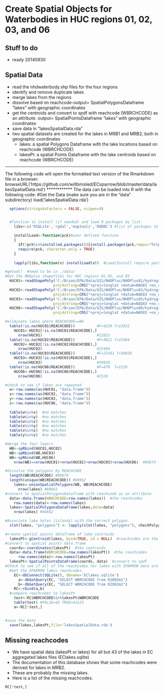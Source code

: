 Create Spatial Objects for Waterbodies in HUC regions 01, 02, 03, and 06
========================================================
Stuff to do 
-------------------------
* ready 20140930

<!---
use these command instead of the knit icon if you want the data and work loaded into the R workspace
First make sure you are in the data directory: 
  setwd('data')
  library(knitr)
  knit('lakesSpatialData.rmd')
  
-->


Spatial Data
-------------------------
* read the nhdwaterbody.shp files for the four regions
* identify and remove duplicate lakes
* merge lakes from the regions
* dissolve based on reachcode-output= SpatialPolygonsDataframe "lakes" with geographic coordinates
* get the centroids and convert to spdf with reachcode (WBRCHCODE) as an attribute. output= SpatialPointsDataframe "lakes" with geographic coordinates
* save data in "lakesSpatialData.rda"
* two spatial datasets are created for the lakes in MRB1 and MRB2; both in geographic coordinates
  * lakes: a spatial Polygons Dataframe with the lake locations based on reachcode (WBRCHCODE)
  * lakesPt: a spatial Points Dataframe with the lake centroids based on reachcode (WBRCHCODE)
  


************
The following code will open the formatted text version of the Rmarkdown file in a browser:
    browseURL('https://github.com/willbmisled/ECsparrow/blob/master/data/lakesSpatialData.md')
************
The data can be loaded into R with the following code:
  #Get the Data (make sure you are in the "data" subdirectory)
    load('lakesSpatialData.rda')

```r
  options(stringsAsFactors = FALSE, scipen=9) 


  #function to install (if needed) and load R packages by list
    libs<-c('RSQLite','rgdal','maptools','RODBC') #list of packages to load
  
    installLoad<-function(pck)#user defined function
    {
      if(!pck%in%installed.packages()){install.packages(pck,repos="http://rweb.quant.ku.edu/cran/")}
      require(pck, character.only = TRUE)
    }
  
    lapply(libs,function(x) installLoad(x))  #Load/Install require packages
```

```r
#getwd()  #need to be in ./data/
#Get the NHDplus shapefiles for HUC regions 01,02, and 03
  HUC01<-readShapePoly('C:/Bryan/EPA/Data/GIS/NHDPlus/NHDPlus01/hydrography/nhdwaterbody.shp',IDvar="COMID", 
                      proj4string=CRS("+proj=longlat +datum=NAD83 +no_defs +ellps=GRS80 +towgs84=0,0,06"))
  HUC02<-readShapePoly('C:/Bryan/EPA/Data/GIS/NHDPlus/NHDPlus02/hydrography/nhdwaterbody.shp',IDvar="COMID", 
                      proj4string=CRS("+proj=longlat +datum=NAD83 +no_defs +ellps=GRS80 +towgs84=0,0,06"))
  HUC03<-readShapePoly('C:/Bryan/EPA/Data/GIS/NHDPlus/NHDPlus03/hydrography/nhdwaterbody.shp',IDvar="COMID", 
                      proj4string=CRS("+proj=longlat +datum=NAD83 +no_defs +ellps=GRS80 +towgs84=0,0,06"))
  HUC06<-readShapePoly('C:/Bryan/EPA/Data/GIS/NHDPlus/NHDPlus06/hydrography/nhdwaterbody.shp',IDvar="COMID", 
                      proj4string=CRS("+proj=longlat +datum=NAD83 +no_defs +ellps=GRS80 +towgs84=0,0,06"))

#eliminate lakes where REACHCODE==NA
  table(!is.na(HUC01$REACHCODE))          #F=4250 T=12832
    HUC01<-HUC01[!is.na(HUC01$REACHCODE),]
      nrow(HUC01)                         #12832  
  table(!is.na(HUC02$REACHCODE))          #F=4621 T=15484
    HUC02<-HUC02[!is.na(HUC02$REACHCODE),]
      nrow(HUC02)                         #15484  
  table(!is.na(HUC03$REACHCODE))          #F=23361 T=59829 
    HUC03<-HUC03[!is.na(HUC03$REACHCODE),]
      nrow(HUC03)                         #59829  
  table(!is.na(HUC06$REACHCODE))          #F=478  T=1529 
    HUC06<-HUC06[!is.na(HUC06$REACHCODE),]
      nrow(HUC06)                         #1529  
```

```r
#check to see if lakes are repeated
  w<-row.names(as(HUC01, "data.frame"))
  x<-row.names(as(HUC02, "data.frame"))
  y<-row.names(as(HUC03, "data.frame"))
  z<-row.names(as(HUC06, "data.frame"))
  
  table(w%in%x)  #no matches
  table(w%in%y)  #no matches
  table(w%in%z)  #no matches
  table(x%in%y)  #no matches
  table(x%in%z)  #no matches
  table(y%in%z)  #no matches

#merge the four layers
  WB<-spRbind(HUC01,HUC02)
  WB<-spRbind(WB,HUC03)
  WB<-spRbind(WB,HUC06)
    nrow(WB)==nrow(HUC01)+nrow(HUC02)+nrow(HUC03)+nrow(HUC06)  #89674
```

```r
#dissolve the polygons by REACHCODE
  length(WB$REACHCODE) #89674
  length(unique(WB$REACHCODE)) #88662
    lakes<-unionSpatialPolygons(WB, WB$REACHCODE)
      nrow(lakes) #88662  
#convert to SpatialPolygonsDataframe with reachcode as an attribute
  data<-data.frame(WBRCHCODE=row.names(lakes))  #the reachcodes
    row.names(data)<-row.names(lakes)
  lakes<-SpatialPolygonsDataFrame(lakes,data=data)
    nrow(lakes) #88662 
```

```r
#Associate lake holes (islands) with the correct polygon. 
  slot(lakes, "polygons") <- lapply(slot(lakes, "polygons"), checkPolygonsHoles)
```

```r
#create spatial points dataframe of lake centroids
  lakesPt<-gCentroid(lakes, byid=TRUE, id = NULL)  #reachcodes are the row.names for the spatialpoints object
#convert to spatial points data.frame
  coords<-coordinates(lakesPt)  #the centroids
  data<-data.frame(WBRCHCODE=row.names(lakesPt))  #the reachcodes
      row.names(data)<-row.names(lakesPt)
  lakesPt<-SpatialPointsDataFrame(coords, data)  #convert to spdf
#Check to see if all of the reachcodes for lakes with SPARROW data are included.
  #Get the SPARROW lakes reachcodes.
    EC<-dbConnect(SQLite(), dbname='EClakes.sqlite')
      a<-dbGetQuery(EC, "SELECT WBRCHCODE from R2002m1") 
      b<-dbGetQuery(EC, "SELECT WBRCHCODE from R2002m2")
    RC<-rbind(a,b)
  #compare reachcodes to lakesPt
    test<-RC$WBRCHCODE%in%lakesPt$WBRCHCODE
    table(test) #FALSE=43 TRUE=41523
    a<-RC[!test,]
    

#save the data
  save(lakes,lakesPt,file='lakesSpatialData.rda')
```

Missing reachcodes 
-------------------------
* We have spatial data (lakesPt or lakes) for all but 43 of the lakes in EC aggregated lakes files (EClakes.sqlite)
* The documentation of this database shows that some reachcodes were derived for lakes in MRB2.  
* These are probably the missing lakes.
* Here is a list of the missing reachcodes.

```r
RC[!test,]
```
